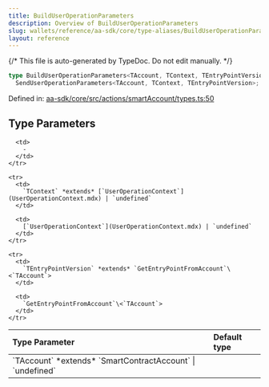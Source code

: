 ```yaml
---
title: BuildUserOperationParameters
description: Overview of BuildUserOperationParameters
slug: wallets/reference/aa-sdk/core/type-aliases/BuildUserOperationParameters
layout: reference
---
```


{/* This file is auto-generated by TypeDoc. Do not edit manually. */}

```ts
type BuildUserOperationParameters<TAccount, TContext, TEntryPointVersion> =
  SendUserOperationParameters<TAccount, TContext, TEntryPointVersion>;
```

Defined in: [aa-sdk/core/src/actions/smartAccount/types.ts:50](https://github.com/alchemyplatform/aa-sdk/blob/ad165355d980f9a16dd388088895bfc851df8656/aa-sdk/core/src/actions/smartAccount/types.ts#L50)

## Type Parameters

<table>
  <thead>
    <tr>
      <th align="left">Type Parameter</th>
      <th align="left">Default type</th>
    </tr>
  </thead>

  <tbody>
    <tr>
      <td>
        `TAccount` *extends* `SmartContractAccount` | `undefined`
      </td>

      <td>
        ‐
      </td>
    </tr>

    <tr>
      <td>
        `TContext` *extends* [`UserOperationContext`](UserOperationContext.mdx) | `undefined`
      </td>

      <td>
        [`UserOperationContext`](UserOperationContext.mdx) | `undefined`
      </td>
    </tr>

    <tr>
      <td>
        `TEntryPointVersion` *extends* `GetEntryPointFromAccount`\<`TAccount`>
      </td>

      <td>
        `GetEntryPointFromAccount`\<`TAccount`>
      </td>
    </tr>

  </tbody>
</table>
